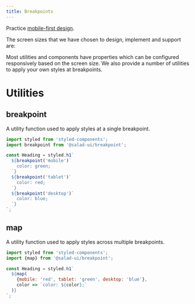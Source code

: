 ```yaml
---
title: Breakpoints
---
```


Practice [mobile-first design](https://bradfrost.com/blog/post/mobile-first-responsive-web-design/).

The screen sizes that we have chosen to design, implement and support are:

<BreakpointTable/>

Most utilities and components have properties which can be configured responsively based on the screen size. We also provide a 
number of utilities to apply your own styles at breakpoints.

# Utilities

## breakpoint

A utility function used to apply styles at a single breakpoint.

```jsx
import styled from 'styled-components';
import breakpoint from '@salad-ui/breakpoint';

const Heading = styled.h1`
  ${breakpoint('mobile')`
    color: green;
  `}
  ${breakpoint('tablet')`
    color: red;
  `}
  ${breakpoint('desktop')`
    color: blue;
  `}
`;

```

## map

A utility function used to apply styles across multiple breakpoints.

```jsx
import styled from 'styled-components';
import {map} from '@salad-ui/breakpoint';

const Heading = styled.h1`
  ${map(
    {mobile: 'red', tablet: 'green', desktop: 'blue'}, 
    color => `color: ${color};`
  )}
`;

```
